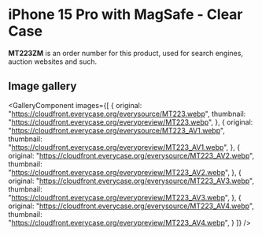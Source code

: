 
# iPhone 15 Pro  with MagSafe - Clear Case

<Callout type='info' emoji='👉🏻'>**MT223ZM** is an order number for this product, used for search engines, auction websites and such.</Callout>

## Image gallery

<GalleryComponent
    images={[
      {
        original: "https://cloudfront.everycase.org/everysource/MT223.webp",
        thumbnail: "https://cloudfront.everycase.org/everypreview/MT223.webp",
      },
      {
        original: "https://cloudfront.everycase.org/everysource/MT223_AV1.webp",
        thumbnail: "https://cloudfront.everycase.org/everypreview/MT223_AV1.webp",
      },
      {
        original: "https://cloudfront.everycase.org/everysource/MT223_AV2.webp",
        thumbnail: "https://cloudfront.everycase.org/everypreview/MT223_AV2.webp",
      },
      {
        original: "https://cloudfront.everycase.org/everysource/MT223_AV3.webp",
        thumbnail: "https://cloudfront.everycase.org/everypreview/MT223_AV3.webp",
      },
      {
        original: "https://cloudfront.everycase.org/everysource/MT223_AV4.webp",
        thumbnail: "https://cloudfront.everycase.org/everypreview/MT223_AV4.webp",
      }
    ]}
  />
